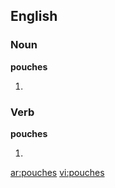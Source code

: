 ==English==

===Noun===
'''pouches'''

# {{plural of|[[pouch]]}}

===Verb===
'''pouches'''
# {{third-person singular of|[[pouch]]}}

[[ar:pouches]]
[[vi:pouches]]